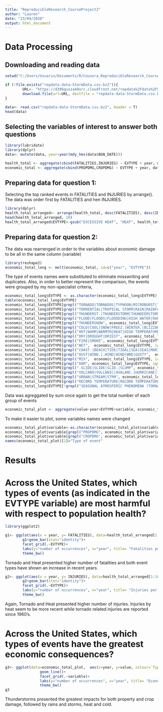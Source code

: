 ---
title: "ReproducibleResearch_CourseProject2"
author: "Lauren"
date: "23/09/2020"
output: html_document
---

# Data Processing 

## Downloading and reading data
```{r, echo=TRUE}
setwd("C:/Users/Usuario/Documents/R/Cousera_ReproducibleResearch_CourseProject2")

if (!file.exists("repdata-data-StormData.csv.bz2")){
        URL<- "https://d396qusza40orc.cloudfront.net/repdata%2Fdata%2FStormData.csv.bz2"
        download.file(url=URL, destfile = "repdata-data-StormData.csv.bz2")
}

data<- read.csv("repdata-data-StormData.csv.bz2", header = T)
head(data)
```

## Selecting the variables of interest to answer both questions
```{r, echo=T}
library(lubridate)
library(dplyr)
data<- mutate(data, year=year(mdy_hms(data$BGN_DATE)))

health_total <- aggregate(cbind(FATALITIES,INJURIES) ~ EVTYPE + year, data, sum)
economic_total <- aggregate(cbind(PROPDMG,CROPDMG) ~ EVTYPE + year, data, sum)
```

## Preparing data for question 1: 

Selecting the top ranked events in FATALITIES and INJURIES by arrange(). The data was order first by FATALITIES and hen INJURIES.
```{r, echo=TRUE}
library(dplyr)
health_total_arranged<- arrange(health_total, desc(FATALITIES), desc(INJURIES))
head(health_total_arranged, 10)
health_total_arranged$EVTYPE<-gsub("EXCESSIVE HEAT", "HEAT", health_total_arranged$EVTYPE)
```

## Preparing data for question 2: 

The data was rearrenged in order to the variables about economic damage to be all in the same column (variable)
```{r, echo=TRUE}
library(reshape2)
economic_total_long <- melt(economic_total, id=c("year", "EVTYPE"))
```

The type of events names were substituted to eliminate misswriting and duplicates. Also, in order to better represent the comparison, the events were grouped by my non-specialist criteria,
```{r, echo=TRUE, cache=TRUE}
economic_total_long$EVTYPE <- as.character(economic_total_long$EVTYPE)
table(economic_total_long$EVTYPE)
economic_total_long$EVTYPE[grepl("TORNADO|TORNADOS|TYPHOON|MICROBURST|TORNDAO|WATERSPOUT|GUSTNADO|DOWNBURST|SPOUT|TROPICAL DEPRESSION|WAYTERSPOUT|FUNNEL|FUNNELS|CLOULD",economic_total_long$EVTYPE, ignore.case=T)]<- "SEASONAL ATMOSFERIC PHENOMENA (TORNADOS, TROPICAL DEPREESIONS, WATERSOUTS, ETC.)"
economic_total_long$EVTYPE[grepl("TORRENTIAL|TROPICAL STORM|RAIN|RAINFALL|PRECIPITATION|STORM|SHOWER|PRECIPATATION", economic_total_long$EVTYPE, ignore.case=T)]<-"RAINS AND STORMS"
economic_total_long$EVTYPE[grepl("THUNDERST.|THUNDERSTORM|THUNDEERSTORM|THUNDERESTORM|TSTM|HAIL|LIGHTNING|LIGHTING|LIGNTNING|LIGHTNING.",  economic_total_long$EVTYPE, ignore.case=T)]<- "THUNDERSTORMS"
economic_total_long$EVTYPE[grepl("FLOOD|FLOODS|FLOOODING|HIGH WATER|RAPIDLY RISING WATER", economic_total_long$EVTYPE, ignore.case=T)]<-"FLOODS"
economic_total_long$EVTYPE[grepl("THUNDERSNOW", economic_total_long$EVTYPE, ignore.case=T)]<-"THUNDERSNOW"
economic_total_long$EVTYPE[grepl("COLD|COOL|SNOW|FREEZ.|WINTER.|BLIZZARD|FROST|FOG|GLAZE|DRIZZLE|ICE|ICY|WINTRY|HYPOTHERMIA|LOW TEMPERATURE|RECORD LOW", economic_total_long$EVTYPE, ignore.case=T)]<- "COLD"
economic_total_long$EVTYPE[grepl("HOT|WARM|WARMTH|HEAT|HIGH TEMPERATURE|HYPERTHERMIA|RECORD HIGH", economic_total_long$EVTYPE, ignore.case=T)]<-"HEAT"
economic_total_long$EVTYPE[grepl("DRY|DROUGHT|DRIEST", economic_total_long$EVTYPE, ignore.case=T)]<-"DROUGHT"
economic_total_long$EVTYPE[grepl("FIRE|SMOKE", economic_total_long$EVTYPE, ignore.case=T)]<-"FIRE"
economic_total_long$EVTYPE[grepl("WET",  economic_total_long$EVTYPE, ignore.case=T)]<-"WET WHEATHER"
economic_total_long$EVTYPE[grepl("COAST.|BEACH|TIDE|TIDAL|SEA|SEAS|MARINE|SWELL|SURF|SURF.|HIGH WAVES|ROGUE WAVE|SEICHE",  economic_total_long$EVTYPE, ignore.case=T)]<-"COASTAL ISSUES"
economic_total_long$EVTYPE[grepl("DUST|WIND.|.WIND|WIND|WND|GUSTY",  economic_total_long$EVTYPE, ignore.case=T)]<-"WIND AND DUST"
economic_total_long$EVTYPE[grepl("MIX",  economic_total_long$EVTYPE, ignore.case=T)]<-"MIXED EVENTS"
economic_total_long$EVTYPE[grepl("DAM", economic_total_long$EVTYPE, ignore.case=T)]<-"DAM BREAKS/SLIDES"
economic_total_long$EVTYPE[grepl(".SLIDE|SLIDE|SLID.|SLUMP", economic_total_long$EVTYPE, ignore.case=T)]<-"SLIDES"
economic_total_long$EVTYPE[grepl("VOLCANO|VOLCANIC|AVALANC.|HURRICANE|TSUNAMI", economic_total_long$EVTYPE, ignore.case=T)]<-"NATURAL CATASTROPHIES (VOLCANIC ERUPTIONS, AVALANCHES.HURRICANES AND TSUNAMIS)"
economic_total_long$EVTYPE[grepl("URBAN|STREAM|STRM", economic_total_long$EVTYPE, ignore.case=T)]<-"RARE NATURAL CATASTROPHIES"
economic_total_long$EVTYPE[grepl("RECORD TEMPERATURE|RECORD TEMPERATURES|RED FLAG CRITERIA|REMNANTS OF FLOYD|MILD PATTERN|MONTHLY TEMPERATURE|HIGH|APACHE COUNTY", economic_total_long$EVTYPE, ignore.case=T)]<-"UNKNOWN/NOT INFORMED"
economic_total_long$EVTYPE[!grepl("SEASONAL ATMOSFERIC PHENOMENA (TORNADOS, TROPICAL DEPREESIONS, WATERSOUTS, ETC.)|RAINS AND STORMS|THUNDERSTORMS|THUNDERSNOW|FLOODS|COLD|HEAT|DROUGHT|FIRE|WET WHEATHER|COASTAL ISSUES|WIND AND DUST|MIXED EVENTS|DAM BREAKS/SLIDES|SLIDES|NATURAL CATASTROPHIES (VOLCANIC ERUPTIONS, AVALANCHES.HURRICANES AND TSUNAMIS)|RARE NATURAL CATASTROPHIES|UNKNOWN/NOT INFORMED", economic_total_long$EVTYPE, ignore.case=T)]<-"OTHERS"
```


Data was agreggated by sum once again to get the total number of each group of events
```{r, echo=TRUE}
economic_total_plot <- aggregate(value~year+EVTYPE+variable, economic_total_long, sum)
```

To make it easier to plot, some variables names were changed
```{r, echo=TRUE}
economic_total_plot$variable<-as.character(economic_total_plot$variable)
economic_total_plot$variable[grepl("PROPDMG", economic_total_plot$variable, ignore.case=T)]<-"PROPERTY DAMAGE"
economic_total_plot$variable[grepl("CROPDMG", economic_total_plot$variable, ignore.case=T)]<-"CROP DAMAGE"
names(economic_total_plot)[2]="Type of event"
```

# Results

# Across the United States, which types of events (as indicated in the EVTYPE variable) are most harmful with respect to population health?

```{r, echo=TRUE}
library(ggplot2)

g1<- ggplot(aes(x = year, y= FATALITIES), data=health_total_arranged[1:10,])
        g1+geom_bar(stat="identity")+
        facet_grid(.~EVTYPE)+
        labs(y="number of occurrences", x="year", title= "Fatalities per year by event")+ 
        theme_bw()
```

Tornado and Heat presented higher number of fatalities and both event types have shown an increase in recent years.
```{r, echo=TRUE}
g2<- ggplot(aes(x = year, y= INJURIES), data=health_total_arranged[1:10,])
        g2+geom_bar(stat="identity")+
        facet_grid(.~EVTYPE)+
        labs(y="number of occurrences", x="year", title= "Injuries per year by event")+
        theme_bw()

```


Again, Tornado and Heat presented higher number of injuries. Injuries by heat seem to be more recent while tornado related injuries are reported since 1960's.

# Across the United States, which types of events have the greatest economic consequences?

```{r, echo=TRUE}
g3<- ggplot(data=economic_total_plot,  aes(x=year, y=value, colour=`Type of event`))+
                geom_line()+
                facet_grid(.~variable)+
                labs(y="number of occurrences", x="year", title= "Economical damage per year by event")+
                theme_bw()  
g3
```

Thunderstorms presented the greatest impacts for both property and crop damage, followed by rains and storms, heat and cold. 